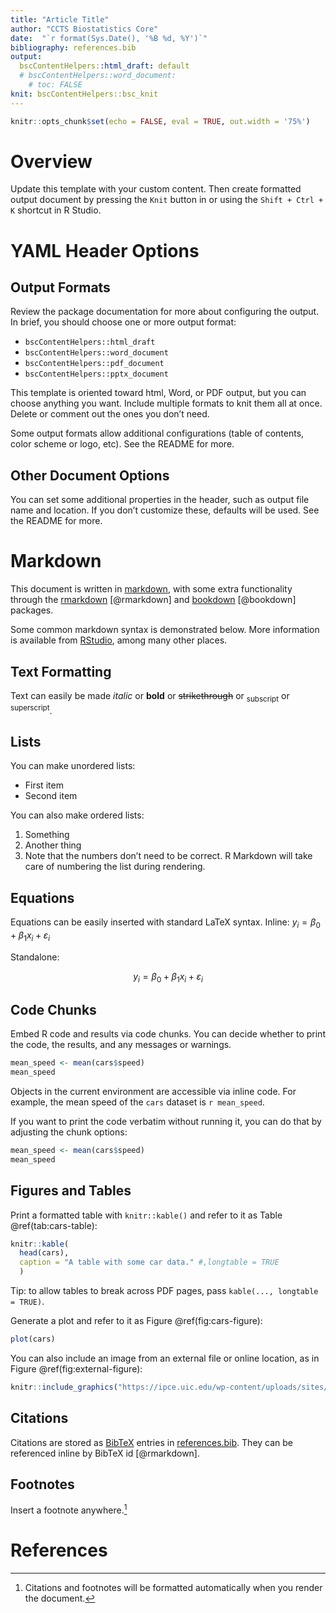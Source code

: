 ```yaml
---
title: "Article Title"
author: "CCTS Biostatistics Core"
date:  "`r format(Sys.Date(), '%B %d, %Y')`"
bibliography: references.bib
output: 
  bscContentHelpers::html_draft: default
  # bscContentHelpers::word_document:
    # toc: FALSE
knit: bscContentHelpers::bsc_knit
---
```


```r
knitr::opts_chunk$set(echo = FALSE, eval = TRUE, out.width = '75%')
```

# Overview

Update this template with your custom content. Then create  formatted output document by pressing the `Knit` button in or using the `Shift + Ctrl + K` shortcut in R Studio.

# YAML Header Options

## Output Formats

Review the package documentation for more about configuring the output. In brief, you should choose one or more output format: 

* `bscContentHelpers::html_draft`
* `bscContentHelpers::word_document`
* `bscContentHelpers::pdf_document`
* `bscContentHelpers::pptx_document`

This template is oriented toward html, Word, or PDF output, but you can choose anything you want. Include multiple formats to knit them all at once. Delete or comment out the ones you don't need.

Some output formats allow additional configurations (table of contents, color scheme or logo, etc). See the README for more.

## Other Document Options

You can set some additional properties in the header, such as output file name and location. If you don't customize these, defaults will be used. See the README for more.

# Markdown

This document is written in [markdown](https://www.markdownguide.org/), with some extra functionality through the [rmarkdown](https://bookdown.org/yihui/rmarkdown/) [@rmarkdown] and [bookdown](https://bookdown.org/yihui/bookdown/) [@bookdown] packages.

Some common markdown syntax is demonstrated below. More information is available from [RStudio](https://rmarkdown.rstudio.com/authoring_basics.html), among many other places.

## Text Formatting
Text can easily be made *italic* or **bold** or ~~strikethrough~~ or ~subscript~ or ^superscript^.

## Lists
You can make unordered lists:

* First item
* Second item

You can also make ordered lists:

1. Something
2. Another thing
2. Note that the numbers don't need to be correct. R Markdown will take care of numbering the list during rendering.

## Equations

Equations can be easily inserted with standard LaTeX syntax. Inline: $y_i = \beta_0 + \beta_1x_i + \varepsilon_i$

Standalone:

$$y_i = \beta_0 + \beta_1x_i + \varepsilon_i$$

## Code Chunks

Embed R code and results via code chunks. You can decide whether to print the code, the results, and any messages or warnings.

```r
mean_speed <- mean(cars$speed)
mean_speed
```

Objects in the current environment are accessible via inline code. For example, the mean speed of the `cars` dataset is `r mean_speed`.

If you want to print the code verbatim without running it, you can do that by adjusting the chunk options:

```r
mean_speed <- mean(cars$speed)
mean_speed
```

## Figures and Tables

Print a formatted table with `knitr::kable()` and refer to it as Table \@ref(tab:cars-table):

```r
knitr::kable(
  head(cars),
  caption = "A table with some car data." #,longtable = TRUE
  )
```

Tip: to allow tables to break across PDF pages, pass `kable(..., longtable = TRUE)`.

Generate a plot and refer to it as Figure \@ref(fig:cars-figure):

```r
plot(cars)
```

You can also include an image from an external file or online location, as in Figure \@ref(fig:external-figure):

```r
knitr::include_graphics("https://ipce.uic.edu/wp-content/uploads/sites/41/2018/10/CAMP.CIRC_.LG_.BLK_.png")
```

## Citations

Citations are stored as [BibTeX](https://rmarkdown.rstudio.com/authoring_bibliographies_and_citations.html) entries in [references.bib](references.bib). They can be referenced inline by BibTeX id [@rmarkdown].

## Footnotes

Insert a footnote anywhere.[^my-note]

[^my-note]: Citations and footnotes will be formatted automatically when you render the document.

# References

